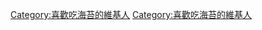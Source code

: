 {{Userbox
  |border-c = #009999
  |border-s = 1
  |id-c     = #009999
  |id-s     = 24
  |id-fc    = #003300
  |info-c   = #ccffff
  |info-s   = 10
  |info-fc  = #000000
  |id       = [[File:Nori.jpg|60px]]
  |info     = 這個用戶喜歡吃'''[[海苔]]'''。
}}
<includeonly>[[Category:喜歡吃海苔的維基人]]</includeonly><noinclude>
[[Category:喜歡吃海苔的維基人]]
</noinclude>